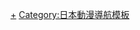 {{Navbox 
| name   = 流星花園
| titlestyle = background:pink
| title  = [[花樣男子]]（作者：[[神尾葉子]]）
| groupstyle = background:pink
| listclass = hlist
| group1 = 漫畫
| list1 = [[花樣男子]] - [[花過天晴～花樣男子 Next Season～]] 
| group2 = 動畫
| list2 = [[流星花園#電視動畫|電視版]] - [[流星花園#劇場動畫|劇場版]]

| group3 = 劇集
| list3 = {{Navbox|subgroup
| groupstyle = background:pink
   |group1 = 台灣
   |list1  =
* [[流星花園 (2001年電視劇)|流星花園]]（2001）
* [[流星花園 (2001年電視劇)#流星雨|流星雨]]（2001）
* [[流星花園II]]（2002）

   |group2 = 日本
   |list2  =
* [[花樣男子 (2005年電視劇)|花樣男子]]（2005）
* [[花樣男子2]]（2007）
* [[花過天晴～花樣男子 Next_Season～#電視劇|花過天晴～花樣男子 Next Season～]]（2018）
   |group3 = 韓國
   |list3  =
* [[花樣男子 (2009年電視劇)|花樣男子]]（2009）
   |group4 = 中國大陸
   |list4  = 
* [[流星花園 (2018年電視劇)|流星花園]]（2018）
   |group5 = 泰国
   |list5  = 
* [[流星花园 (泰国电视剧)|流星花园 ]]（2021）
   |group6 = 未授權
   |list6  =
* [[一起來看流星雨]]（2009）（中國大陸）
* Boys Before Friends （2013）（美國）
* {{tsl|en|Kaisi Yeh Yaariyan}} （2014）（印度）
* {{tsl|id|Siapa Takut Jatuh Cinta}}（2017）（印尼）
  }}

| group4 = 電影
| list4 = {{link-en|花樣男子 (1995年電影)|Hana Yori Dango (1995 film)|花樣男子}}（1995） - [[花樣男子F]]（2008）

| group5 = 音樂
| list5 = [[BABY'S GROWING UP]] - [[Overnight Sensation ～時代就交給你了～]] - [[WISH (嵐)|WISH]] - [[星象儀]] - [[Love so sweet]] - [[Flavor Of Life]] - [[One Love (嵐)|One Love]] - [[KissHug]]
}}<noinclude>

{{DEFAULTSORT:Hana Yori Dango}}
[[Category:花樣男子|+]]
[[Category:日本動漫導航模板]]
</noinclude>